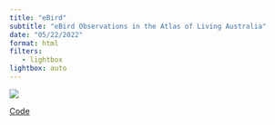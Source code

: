 ```yaml
---
title: "eBird"
subtitle: "eBird Observations in the Atlas of Living Australia"
date: "05/22/2022"
format: html
filters:
   - lightbox
lightbox: auto
---
```



![](plot_ebird.png)

:::{.column-margin}

[Code](https://github.com/AtlasOfLivingAustralia/science/blob/main/comms/2022-05-24_ebird-barplot/barplot_total-yearly-ebird-obvs.R)

:::

